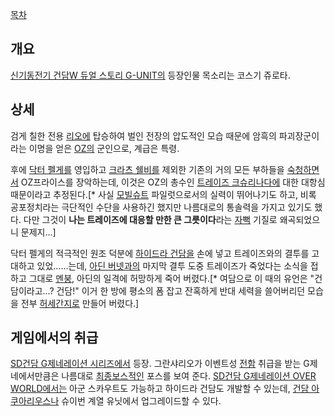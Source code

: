 [[목차]]

== 개요 ==
[[신기동전기 건담W 듀얼 스토리 G-UNIT]]의 등장인물 목소리는 코스기 쥬로타.

== 상세 ==
검게 칠한 전용 [[리오]]에 탑승하여 벌인 전장의 압도적인 모습 때문에 암흑의 파괴장군이라는 이명을 얻은 [[OZ]]의 군인으로, 계급은 특령.

후에 [[닥터 펠게]]를 영입하고 [[크라츠 쉘비]]를 제외한 기존의 거의 모든 부하들을 [[숙청]]하면서 OZ프라이스를 장악하는데, 이것은 OZ의 총수인 [[트레이즈 크슈리나다]]에 대한 대항심 때문이라고 추정된다.[* 사실 [[모빌슈트]] 파일럿으로서의 실력이 뛰어나기도 하고, 비록 공포정치라는 극단적인 수단을 사용하긴 했지만 나름대로의 통솔력을 가지고 있기도 했다. 다만 그것이 '''나는 트레이즈에 대응할 만한 큰 그릇이다'''라는 [[자뻑]] 기질로 왜곡되었으니 문제지...]

닥터 펠게의 적극적인 원조 덕분에 [[하이드라 건담]]을 손에 넣고 트레이즈와의 결투를 고대하고 있었......는데, [[아딘 버넷]]과의 마지막 결투 도중 트레이즈가 죽었다는 소식을 접하고 그대로 [[멘붕]], 아딘의 일격에 허망하게 죽어 버렸다.[* 여담으로 이 때의 유언은 "건담이라고...? 건담!" 이거 한 방에 평소의 폼 잡고 잔혹하게 반대 세력을 쓸어버리던 모습을 전부 [[허세]][[간지]]로 만들어 버렸다.]

== 게임에서의 취급 ==
[[SD건담 G제네레이션 시리즈]]에서 등장. 그란샤리오가 이벤트성 [[전함]] 취급을 받는 G제네에서만큼은  나름대로 [[최종보스]]적인 포스를 보여 준다. [[SD건담 G제네레이션 OVER WORLD]]에서는 아군 스카우트도 가능하고 하이드라 건담도 개발할 수 있는데, [[건담 아쿠아리우스]]나 슈이번 계열 유닛에서 업그레이드할 수 있다.


